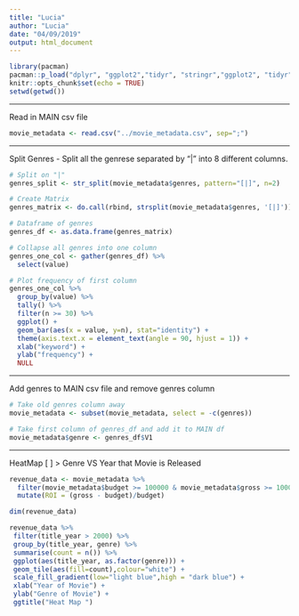 ```yaml
---
title: "Lucia"
author: "Lucia"
date: "04/09/2019"
output: html_document
---
```


```r
library(pacman)
pacman::p_load("dplyr", "ggplot2","tidyr", "stringr","ggplot2", "tidyr", "ngram")
knitr::opts_chunk$set(echo = TRUE)
setwd(getwd())
```

---

Read in MAIN csv file

```r
movie_metadata <- read.csv("../movie_metadata.csv", sep=";")
```

---

Split Genres
- Split all the genrese separated by "|" into 8 different columns.

```r
# Split on "|"
genres_split <- str_split(movie_metadata$genres, pattern="[|]", n=2)

# Create Matrix
genres_matrix <- do.call(rbind, strsplit(movie_metadata$genres, '[|]'))

# Dataframe of genres
genres_df <- as.data.frame(genres_matrix)

```


```r
# Collapse all genres into one column
genres_one_col <- gather(genres_df) %>% 
  select(value)

# Plot frequency of first column
genres_one_col %>%
  group_by(value) %>% 
  tally() %>% 
  filter(n >= 30) %>% 
  ggplot() +
  geom_bar(aes(x = value, y=n), stat="identity") +
  theme(axis.text.x = element_text(angle = 90, hjust = 1)) +
  xlab("keyword") +
  ylab("frequency") +
  NULL
```

----

Add genres to MAIN csv file and remove genres column

```r
# Take old genres column away
movie_metadata <- subset(movie_metadata, select = -c(genres))

# Take first column of genres_df and add it to MAIN df
movie_metadata$genre <- genres_df$V1
```

----

HeatMap [ ]
> Genre VS Year that Movie is Released

```r
revenue_data <- movie_metadata %>%
  filter(movie_metadata$budget >= 100000 & movie_metadata$gross >= 100000) %>%
  mutate(ROI = (gross - budget)/budget)

dim(revenue_data)
```


```r
revenue_data %>%
 filter(title_year > 2000) %>%
 group_by(title_year, genre) %>%
 summarise(count = n()) %>%
 ggplot(aes(title_year, as.factor(genre))) +
 geom_tile(aes(fill=count),colour="white") +
 scale_fill_gradient(low="light blue",high = "dark blue") +
 xlab("Year of Movie") +
 ylab("Genre of Movie") +
 ggtitle("Heat Map ")
```


